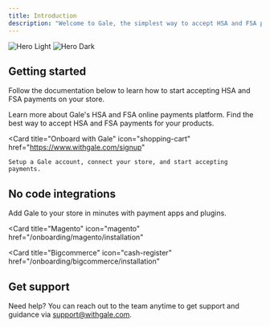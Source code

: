 ```yaml
---
title: Introduction
description: "Welcome to Gale, the simplest way to accept HSA and FSA payments."
---
```


<img
  className="block dark:hidden"
  src="/images/hero-main.png"
  alt="Hero Light"
/>
<img
  className="hidden dark:block"
  src="/images/hero-main.png"
  alt="Hero Dark"
/>

## Getting started 

Follow the documentation below to learn how to start accepting HSA and FSA payments on your store. 


<CardGroup cols={3}>
  <Card
    title="Overview"
    icon="info-circle"
    href="/onboarding/overview"
  >
    Learn more about Gale's HSA and FSA online payments platform.
  </Card>
  <Card
    title="HSA/FSA payments"
    icon="shopping-cart"
    href="/onboarding/hsafsa"
  >
    Find the best way to accept HSA and FSA payments for your products.
  </Card>

  <Card
    title="Onboard with Gale"
    icon="shopping-cart"
    href="https://www.withgale.com/signup"
  >
    Setup a Gale account, connect your store, and start accepting payments.
  </Card>
</CardGroup>



## No code integrations

Add Gale to your store in minutes with payment apps and plugins. 

<CardGroup cols={4}>
  <Card
    title="Shopify"
    icon="shopify"
    href="/onboarding/shopify/installation"
  >

  </Card>
  <Card
    title="Woocommerce"
    icon="life-ring"
    href="/onboarding/woocommerce/installation"
  >
   </Card>

  <Card
    title="Magento"
    icon="magento"
    href="/onboarding/magento/installation"
  >
   </Card>

   <Card
    title="Bigcommerce"
    icon="cash-register"
    href="/onboarding/bigcommerce/installation"
  >
    
  </Card>
</CardGroup>

## Get support

Need help? You can reach out to the team anytime to get support and guidance via support@withgale.com. 
